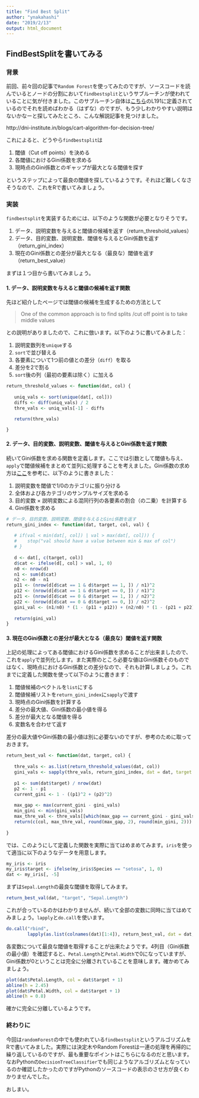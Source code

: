 ```yaml
---
title: "Find Best Split"
author: "ynakahashi"
date: "2019/2/13"
output: html_document
---
```


## FindBestSplitを書いてみる

### 背景
前回、前々回の記事で`Random Forest`を使ってみたのですが、ソースコードを読んでいるとノードの分割において`findbestsplit`というサブルーチンが使われていることに気が付きました。このサブルーチン自体は[こちら](https://github.com/cran/randomForest/blob/master/src/rfsub.f)のL191に定義されているのでそれを読めばわかる（はずな）のですが、もう少しわかりやすい説明はないかなーと探してみたところ、こんな解説記事を見つけました。

http://dni-institute.in/blogs/cart-algorithm-for-decision-tree/

これによると、どうやら`findbestsplit`は

1. 閾値（Cut off points）を決める
2. 各閾値におけるGini係数を求める
3. 現時点のGini係数とのギャップが最大となる閾値を探す

というステップによって最良の閾値を探しているようです。それほど難しくなさそうなので、これをRで書いてみましょう。

### 実装
`findbestsplit`を実装するためには、以下のような関数が必要となりそうです。

1. データ、説明変数を与えると閾値の候補を返す（return_threshold_values）
1. データ、目的変数、説明変数、閾値を与えるとGini係数を返す（return_gini_index）
1. 現在のGini係数との差分が最大となる（最良な）閾値を返す（return_best_value）

まずは１つ目から書いてみましょう。

#### 1. データ、説明変数を与えると閾値の候補を返す関数
先ほど紹介したページでは閾値の候補を生成するための方法として

> One of the common approach is to find splits /cut off point is to take middle values

との説明がありましたので、これに倣います。以下のように書いてみました：

1. 説明変数列を`unique`する
1. `sort`で並び替える
1. 各要素について1つ前の値との差分（`diff`）を取る
1. 差分を2で割る
1. `sort`後の列（最初の要素は除く）に加える


```r
return_threshold_values <- function(dat, col) {
   
   uniq_vals <- sort(unique(dat[, col]))
   diffs <- diff(uniq_vals) / 2
   thre_vals <- uniq_vals[-1] - diffs

   return(thre_vals)

}
```

#### 2. データ、目的変数、説明変数、閾値を与えるとGini係数を返す関数
続いてGini係数を求める関数を定義します。ここでは引数として閾値も与え、`apply`で閾値候補をまとめて並列に処理することを考えました。Gini係数の求め方は[ここ](http://dni-institute.in/blogs/gini-index-work-out-example/)を参考に、以下のように書きました：

1. 説明変数を閾値で1/0のカテゴリに振り分ける
1. 全体および各カテゴリのサンプルサイズを求める
1. 目的変数 × 説明変数による混同行列の各要素の割合（の二乗）を計算する
1. Gini係数を求める


```r
# データ、目的変数、説明変数、閾値を与えるとGini係数を返す
return_gini_index <- function(dat, target, col, val) {
   
   # if(val < min(dat[, col]) | val > max(dat[, col])) {
   #    stop("val should have a value between min & max of col")
   # }
   
   d <- dat[, c(target, col)]
   d$cat <- ifelse(d[, col] > val, 1, 0)
   n0 <- nrow(d)
   n1 <- sum(d$cat)
   n2 <- n0 - n1
   p11 <- (nrow(d[d$cat == 1 & d$target == 1, ]) / n1)^2
   p12 <- (nrow(d[d$cat == 1 & d$target == 0, ]) / n1)^2
   p21 <- (nrow(d[d$cat == 0 & d$target == 1, ]) / n2)^2
   p22 <- (nrow(d[d$cat == 0 & d$target == 0, ]) / n2)^2
   gini_val <- (n1/n0) * (1 - (p11 + p12)) + (n2/n0) * (1 - (p21 + p22))
   
   return(gini_val)
}
```

#### 3. 現在のGini係数との差分が最大となる（最良な）閾値を返す関数
上記の処理によってある閾値におけるGini係数を求めることが出来ましたので、これを`apply`で並列化します。また実際のところ必要な値はGini係数そのものではなく、現時点におけるGini係数との差分なので、それも計算しましょう。これまでに定義した関数を使って以下のように書きます：

1. 閾値候補のベクトルを`list`にする
1. 閾値候補リストを`return_gini_index`に`sapply`で渡す
1. 現時点のGini係数を計算する
1. 差分の最大値、Gini係数の最小値を得る
1. 差分が最大となる閾値を得る
1. 変数名を合わせて返す

差分の最大値やGini係数の最小値は別に必要ないのですが、参考のために取っておきます。

```r
return_best_val <- function(dat, target, col) {
   
   thre_vals <- as.list(return_threshold_values(dat, col))
   gini_vals <- sapply(thre_vals, return_gini_index, dat = dat, target = target, col = col)
   
   p1 <- sum(dat$target) / nrow(dat)
   p2 <- 1 - p1
   current_gini <- 1 - ((p1)^2 + (p2)^2)
   
   max_gap <- max(current_gini - gini_vals)
   min_gini <- min(gini_vals)
   max_thre_val <- thre_vals[[which(max_gap == current_gini - gini_vals)]]
   return(c(col, max_thre_val, round(max_gap, 2), round(min_gini, 2)))
   
}
```

では、このようにして定義した関数を実際に当てはめまめてみます。`iris`を使って適当に以下のようなデータを用意します。

```r
my_iris <- iris
my_iris$target <- ifelse(my_iris$Species == "setosa", 1, 0)
dat <- my_iris[, -5]
```

まずは`Sepal.Length`の最良な閾値を取得してみます。

```r
return_best_val(dat, "target", "Sepal.Length")
```

これが合っているのかはわかりませんが、続いて全部の変数に同時に当てはめてみましょう。`lapply`と`do.call`を使います。

```r
do.call("rbind", 
        lapply(as.list(colnames(dat)[1:4]), return_best_val, dat = dat, target = "target"))
```

各変数について最良な閾値を取得することが出来たようです。4列目（Gini係数の最小値）を確認すると、`Petal.Length`と`Petal.Width`で0になっていますが、Gini係数が0ということは完全に分離されていることを意味します。確かめてみましょう。


```r
plot(dat$Petal.Length, col = dat$target + 1)
abline(h = 2.45)
plot(dat$Petal.Width, col = dat$target + 1)
abline(h = 0.8)
```


確かに完全に分離しているようです。


### 終わりに
今回は`randomForest`の中でも使われている`findbestsplit`というアルゴリズムをRで書いてみました。実際には決定木やRandom Forestは一連の処理を再帰的に繰り返しているのですが、最も重要なポイントはこちらになるのだと思います。なおPythonの`DecisionTreeClassifier`でも同じようなアルゴリズムとなっているのか確認したかったのですがPythonのソースコードの表示のさせ方が良くわかりませんでした。

おしまい。
